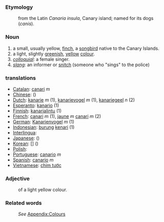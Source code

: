 ===Etymology===
:from the Latin ''Canaria insula'', Canary island; named for its dogs (''canis'').

===Noun===
#a small, usually yellow, [[finch]], a [[songbird]] native to the Canary Islands. 
#a light, slightly [[green]]ish, [[yellow]] [[colour]].
#''[[colloquial]]'': a female singer.
#''[[slang]]'': an informer or [[snitch]] (someone who "sings" to the police)

===translations===

*[[Catalan]]: [[canari]] ''m''
*[[Chinese]]: [[]] ()
*[[Dutch]]: [[kanarie]] ''m'' (1), [[kanarievogel]] ''m'' (1), [[kanariegeel]] ''n'' (2)
*[[Esperanto]]: [[kanario]] (1)
*[[Finnish]]: [[kanarialintu]] (1)
*[[French]]: [[canari]] ''m'' (1), [[jaune]] ''m'' [[canari]] ''m'' (2)
*[[German]]: [[Kanarienvogel]] ''m'' (1)
*[[Indonesian]]: [[burung]] [[kenari]] (1)
*[[Interlingua]]: [[]]
*[[Japanese]]: [[]] ()
*[[Korean]]: [[]] [] ()
*[[Polish]]: [[]]
*[[Portuguese]]: [[canario]] ''m''
*[[Spanish]]: [[canario]] ''m''
*[[Vietnamese]]: [[chim tước]]

===Adjective===
:of a light yellow colour.

===Related words===
:''See'' [[Wiktionary_Appendix:Colours|Appendix:Colours]]